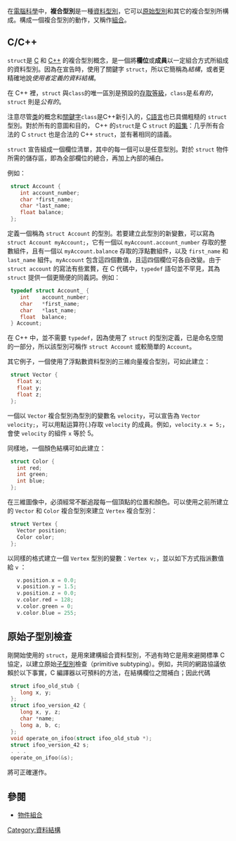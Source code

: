 {{noteTA|G1=IT}}
在[[電腦科學|電腦科學]]中，'''複合型別'''是一種[[資料型別|資料型別]]，它可以[[原始型別|原始型別]]和其它的複合型別所構成。構成一個複合型別的動作，又稱作[[物件組合|組合]]。

==C/C++==
{{main|C++类}}

<code>struct</code>是 [[C語言|C]] 和 [[C++|C++]] 的複合型別概念，是一個將'''欄位'''或'''成員'''以一定組合方式所組成的資料型別。因為在宣告時，使用了關鍵字 <code>struct</code>，所以它簡稱為''結構''，或者更精確地說''使用者定義的資料結構''。

在 C++ 裡，<code>struct</code> 與<code>class</code>的唯一區別是預設的[[存取等級|存取等級]]，<code>class</code>是''私有的''，<code>struct</code> 則是''公有的''。

注意尽管[[类_(计算机科学)|类]]的概念和[[關鍵字|關鍵字]]<code>class</code>是C++新引入的，[[C語言|C語言]]也已具備粗糙的 <code>struct</code> 型別。對於所有的意圖和目的， C++ 的<code>struct</code>是 C <code>struct</code> 的[[超集|超集]]：几乎所有合法的 C <code>struct</code> 也是合法的 C++ <code>struct</code>，並有著相同的語義。

<code>struct</code> 宣告組成一個欄位清單，其中的每一個可以是任意型別。對於 <code>struct</code> 物件所需的儲存區，即為全部欄位的總合，再加上內部的補白。

例如：
<syntaxhighlight lang="c">
 struct Account {
    int account_number;
    char *first_name;
    char *last_name;
    float balance;
 };
</syntaxhighlight>

定義一個稱為 <code>struct Account</code> 的型別。若要建立此型別的新變數，可以寫為 <code>struct Account myAccount;</code>，它有一個以 <code>myAccount.account_number</code> 存取的整數組件，且有一個以 <code>myAccount.balance</code> 存取的浮點數組件，以及 <code>first_name</code> 和 <code>last_name</code> 組件。<code>myAccount</code> 包含這四個數值，且這四個欄位可各自改變。由于 <code>struct account</code> 的寫法有些累贅，在 C 代碼中，<code>typedef</code> 語句並不罕見，其為 <code>struct</code> 提供一個更簡便的同義詞。例如：
<syntaxhighlight lang="c">
 typedef struct Account_ {
    int    account_number;
    char   *first_name;
    char   *last_name;
    float  balance;
 } Account;
</syntaxhighlight>

在 C++ 中，並不需要 <code>typedef</code>，因為使用了 <code>struct</code> 的型別定義，已是命名空間的一部分，所以該型別可稱作 <code>struct Account</code> 或較簡單的 <code>Account</code>。

其它例子，一個使用了浮點數資料型別的三維向量複合型別，可如此建立：
<syntaxhighlight lang="cpp">
 struct Vector {
   float x;
   float y;
   float z;
 };
</syntaxhighlight>

一個以 <code>Vector</code> 複合型別為型別的變數名 <code>velocity</code>，可以宣告為 <code>Vector velocity;</code>，可以用點运算符(.)存取 <code>velocity</code> 的成員。例如，<code>velocity.x = 5;</code>，會使 <code>velocity</code> 的組件 <code>x</code> 等於 5。

同樣地，一個顏色結構可如此建立：
<syntaxhighlight lang="cpp">
 struct Color {
   int red;
   int green;
   int blue;
 };
</syntaxhighlight>

在三維圖像中，必須經常不斷追蹤每一個頂點的位置和顏色。可以使用之前所建立的 <code>Vector</code> 和 <code>Color</code> 複合型別來建立 <code>Vertex</code> 複合型別：
<syntaxhighlight lang="cpp">
 struct Vertex {
   Vector position;
   Color color;
 };
</syntaxhighlight>

以同樣的格式建立一個 <code>Vertex</code> 型別的變數：<code>Vertex v;</code>，並以如下方式指派數值給 <code>v</code> ：

<syntaxhighlight lang="cpp">
   v.position.x = 0.0;
   v.position.y = 1.5;
   v.position.z = 0.0;
   v.color.red = 128;
   v.color.green = 0;
   v.color.blue = 255;
</syntaxhighlight>

==原始子型別檢查==
剛開始使用的 <code>struct</code>，是用來建構組合資料型別，不過有時它是用來避開標準 C 協定，以建立原始[[子型別|子型別]]檢查（primitive subtyping）。例如，共同的網路協議依賴於以下事實，C 編譯器以可預料的方法，在結構欄位之間補白；因此代碼
<syntaxhighlight lang="c">
 struct ifoo_old_stub {
    long x, y;
 };
 struct ifoo_version_42 {
    long x, y, z;
    char *name;
    long a, b, c;
 };
 void operate_on_ifoo(struct ifoo_old_stub *);
 struct ifoo_version_42 s;
 . . .
 operate_on_ifoo(&s);
</syntaxhighlight>
將可正確運作。

==參閱==
*[[物件組合|物件組合]]

{{数据类型}}

[[Category:資料結構|Category:資料結構]]